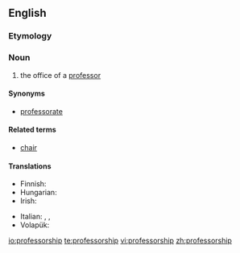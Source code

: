 ==English==

===Etymology===
{{suffix|professor|ship}}

===Noun===
{{en-noun}}

# the office of a [[professor]]

====Synonyms====
* [[professorate]]

====Related terms====
* [[chair]]

====Translations====
{{trans-top|the office of a professor}}
* Finnish: {{t|fi|professuuri}}
* Hungarian: {{t|hu|tanszék}}
* Irish: {{t|ga|ollúnacht|f}}
{{trans-mid}}
* Italian: {{t|it|professorato|m}}, {{t|it|ordinariato|m}}, {{t|it|cattedra|f}}
* Volapük: {{t|vo|profäsor}}
{{trans-bottom}}

[[io:professorship]]
[[te:professorship]]
[[vi:professorship]]
[[zh:professorship]]